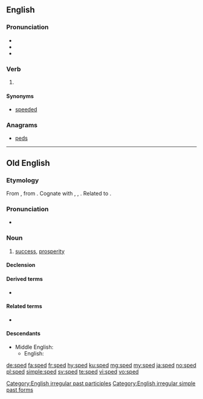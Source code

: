 ==English==

===Pronunciation===
* {{IPA|/spɛd/|lang=en}}<!--, {{SAMPA|/'/}} please fix this-->
* {{audio|En-us-sped.ogg|Audio (US)|lang=en}}
* {{rhymes|ɛd|lang=en}}

===Verb===
{{head|en|verb form}}

# {{en-past of|speed}}

====Synonyms====
* [[speeded]]

===Anagrams===
* [[peds#English|peds]]

[[Category:English irregular past participles]]
[[Category:English irregular simple past forms]]
----

==Old English==

===Etymology===
From {{inh|ang|gem-pro|*spōdiz||prosperity, success}}, from {{etyl|ine-pro|ang}} {{m|ine-pro|*spē-/sphē-||to succeed, turn out well}}.  Cognate with {{etyl|osx|-}} {{m|osx|spōd||success, prosperity}}, {{etyl|nl|-}} {{term|spoed|lang=nl}}, {{etyl|goh|-}} {{term|spuot||success, progress, being|lang=goh}}. Related to {{l|ang|spōwan}}.

===Pronunciation===
* {{IPA|/speːd/|lang=ang}}

===Noun===
{{ang-noun|head=spēd|f}}

# [[success]], [[prosperity]]

====Declension====
{{ang-decl-noun-i-f|sped|alt1=spēd}}

====Derived terms====
* {{l|ang|sc=Latinx|spēdiġ}}

====Related terms====
* {{l|ang|spēdan}}

====Descendants====
* Middle English: {{l|enm|spede}}
** English: {{l|en|speed}}

[[de:sped]]
[[fa:sped]]
[[fr:sped]]
[[hy:sped]]
[[ku:sped]]
[[mg:sped]]
[[my:sped]]
[[ja:sped]]
[[no:sped]]
[[pl:sped]]
[[simple:sped]]
[[sv:sped]]
[[te:sped]]
[[vi:sped]]
[[vo:sped]]